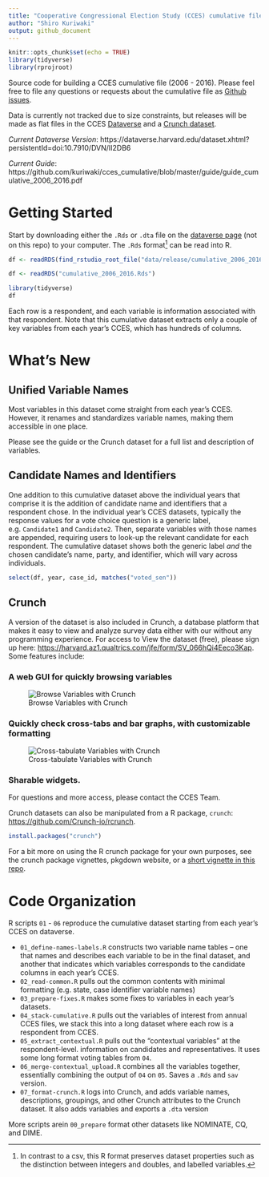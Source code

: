 ```yaml
---
title: "Cooperative Congressional Election Study (CCES) cumulative file"
author: "Shiro Kuriwaki"
output: github_document
---
```


```r
knitr::opts_chunk$set(echo = TRUE)
library(tidyverse)
library(rprojroot)
```

Source code for building a CCES cumulative file (2006 - 2016). Please feel free to file any questions or requests about the cumulative file as [Github issues](https://github.com/kuriwaki/cces_cumulative/issues). 

Data is currently not tracked due to size constraints, but releases will be made as flat files in the CCES [Dataverse](https://dataverse.harvard.edu/dataverse/cces) and a [Crunch dataset](crunch.io). 

*Current Dataverse Version*: 
https://dataverse.harvard.edu/dataset.xhtml?persistentId=doi:10.7910/DVN/II2DB6

*Current Guide*: 
https://github.com/kuriwaki/cces_cumulative/blob/master/guide/guide_cumulative_2006_2016.pdf

# Getting Started 

Start by downloading either the `.Rds` or `.dta` file on the [dataverse page](https://dataverse.harvard.edu/dataset.xhtml?persistentId=doi:10.7910/DVN/II2DB6) (not on this repo) to your computer. The `.Rds` format^[In contrast to a csv, this R format preserves dataset properties such as the distinction between integers and doubles, and labelled variables.] can be read into R.

```r
df <- readRDS(find_rstudio_root_file("data/release/cumulative_2006_2016.Rds"))
```

```r
df <- readRDS("cumulative_2006_2016.Rds")
```
```r
library(tidyverse)
df
```

Each row is a respondent, and each variable is information associated with that respondent. Note that this cumulative dataset extracts only a couple of key variables from each year's CCES, which has hundreds of columns. 



# What's New

## Unified Variable Names

Most variables in this dataset come straight from each year's CCES. However, it renames and standardizes variable names, making them accessible in one place. 

Please see the guide or the Crunch dataset for a full list and description of variables. 



## Candidate Names and Identifiers
One addition to this cumulative dataset above the individual years that comprise it is the addition of candidate name and identifiers that a respondent chose. In the individual year's CCES datasets, typically the response values for a vote choice question is a generic label, e.g. `Candidate1` and `Candidate2`. Then, separate variables with those names are appended, requiring users to look-up the relevant candidate for each respondent. The cumulative dataset shows both the generic label _and_ the chosen candidate's name, party, and identifier, which will vary across individuals. 

```r
select(df, year, case_id, matches("voted_sen"))
```



## Crunch

A version of the dataset is also included in Crunch, a database platform that makes it easy to view and analyze survey data either with our without any programming experience.  For access to View the dataset (free), please sign up here: <https://harvard.az1.qualtrics.com/jfe/form/SV_066hQi4Eeco3Kap>. Some features include:


### A web GUI for quickly browsing variables

![Browse Variables with Crunch](guide/01_crunch_browse.gif)

### Quickly check cross-tabs and bar graphs, with customizable formatting

![Cross-tabulate Variables with Crunch](guide/02_crunch_tab.gif)

### Sharable widgets.  


For questions and more access, please contact the CCES Team.


Crunch datasets can also be manipulated from a R package, `crunch`: <https://github.com/Crunch-io/rcrunch>. 

```r
install.packages("crunch")
```


For a bit more on using the R crunch package for your own purposes, see the crunch package vignettes, pkgdown website, or a [short vignette in this repo](https://github.com/kuriwaki/cces_cumulative/blob/master/guide/vignette_crunch.md). 


# Code Organization

R scripts `01` - `06` reproduce the cumulative dataset starting from each year's CCES on dataverse. 

- `01_define-names-labels.R` constructs two variable name tables -- one that names and describes each variable to be in the final dataset, and another that indicates which variables corresponds to the candidate columns in each year's CCES.
- `02_read-common.R` pulls out the common contents with minimal formatting (e.g. state, case identifier variable names)
- `03_prepare-fixes.R` makes some fixes to variables in each year's datasets.
- `04_stack-cumulative.R` pulls out the variables of interest from annual CCES files, we stack this into a long dataset where each row is a respondent from CCES.
- `05_extract_contextual.R` pulls out the "contextual variables" at the respondent-level. information on candidates and representatives. It uses some long format voting tables from `04`.
- `06_merge-contextual_upload.R` combines all the variables together, essentially combining the output of `04` on `05`. Saves a `.Rds` and `sav` version. 
- `07_format-crunch.R` logs into Crunch, and adds variable names, descriptions, groupings, and other Crunch attributes to the Crunch dataset. It also adds variables and exports a `.dta` version

More scripts  arein `00_prepare` format other datasets like NOMINATE, CQ, and DIME. 
